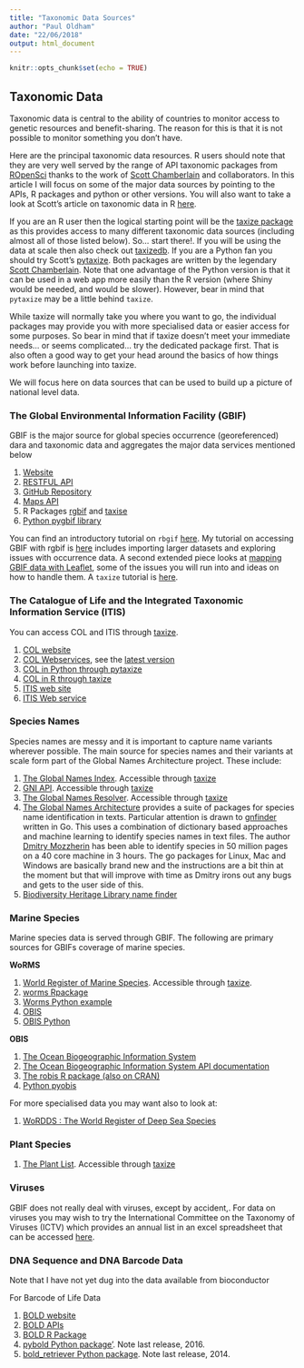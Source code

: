 ```yaml
---
title: "Taxonomic Data Sources"
author: "Paul Oldham"
date: "22/06/2018"
output: html_document
---
```


```r
knitr::opts_chunk$set(echo = TRUE)
```

## Taxonomic Data

Taxonomic data is central to the ability of countries to monitor access to genetic resources and benefit-sharing. The reason for this is that it is not possible to monitor something you don't have. 

Here are the principal taxonomic data resources. R users should note that they are very well served by the range of API taxonomic packages from [ROpenSci](https://ropensci.org/) thanks to the work of [Scott Chamberlain](https://github.com/sckott) and collaborators. In this article I will focus on some of the major data sources by pointing to the APIs, R packages and python or other versions. You will also want to take a look at Scott's article on taxonomic data in R [here](https://github.com/ropensci/taxonomy).

If you are an R user then the logical starting point will be the [taxize package](https://github.com/ropensci/taxonomy) as this provides access to many different taxonomic data sources (including almost all of those listed below). So... start there!. If you will be using the data at scale then also check out [taxizedb](https://cran.rstudio.com/web/packages/taxizedb/index.html). If you are a Python fan you should try Scott's [pytaxize](https://github.com/sckott/pytaxize). Both packages are written by the legendary [Scott Chamberlain](https://github.com/sckott). Note that one advantage of the Python version is that it can be used in a web app more easily than the R version (where Shiny would be needed, and would be slower). However, bear in mind that `pytaxize` may be a little behind `taxize`.

While taxize will normally take you where you want to go, the individual packages may provide you with more specialised data or easier access for some purposes. So bear in mind that if taxize doesn't meet your immediate needs... or seems complicated... try the dedicated package first. That is also often a good way to get your head around the basics of how things work before launching into taxize. 

We will focus here on data sources that can be used to build up a picture of national level data.

### The Global Environmental Information Facility (GBIF)

GBIF is the major source for global species occurrence (georeferenced) dara and taxonomic data and aggregates the major data services mentioned below

1. [Website](https://www.gbif.org/)
2. [RESTFUL API](https://www.gbif.org/developer/summary)
3. [GitHub Repository](https://github.com/gbif)
4. [Maps API](https://www.gbif.org/developer/maps)
3. R Packages [rgbif](https://github.com/ropensci/rgbif) and [taxise](https://github.com/ropensci/taxize)
4. [Python pygbif library](https://github.com/sckott/pygbif) 

You can find an introductory tutorial on `rbgif` [here](https://ropensci.org/tutorials/rgbif_tutorial/). My tutorial on accessing GBIF with rgbif is [here](https://poldham.github.io/abs/gbif.html) includes importing larger datasets and exploring issues with occurrence data. A second extended piece looks at [mapping GBIF data with Leaflet](https://poldham.github.io/abs/mapgbif.html), some of the issues you will run into and ideas on how to handle them. A `taxize` tutorial is [here](https://ropensci.org/tutorials/taxize_tutorial/).

### The Catalogue of Life and the Integrated Taxonomic Information Service (ITIS)

You can access COL and ITIS through [taxize](https://github.com/ropensci/taxonomy). 

1. [COL website](http://www.catalogueoflife.org/col/)
2. [COL Webservices](http://www.catalogueoflife.org/content/web-services), see the [latest version](http://webservice.catalogueoflife.org/col/webservice)
3. [COL in Python through pytaxize](https://github.com/sckott/pytaxize)
4. [COL in R through taxize](https://github.com/ropensci/taxonomy)
5. [ITIS web site](https://www.itis.gov/)
6. [ITIS Web service](https://www.itis.gov/ws_description.html)

### Species Names

Species names are messy and it is important to capture name variants wherever possible. The main source for species names and their variants at scale form part of the Global Names Architecture project. These include:

1. [The Global Names Index](http://gni.globalnames.org/). Accessible through [taxize](https://github.com/ropensci/taxize)
2. [GNI API](https://github.com/dimus/gni/wiki/api). Accessible through [taxize](https://github.com/ropensci/taxize)
3. [The Global Names Resolver](http://resolver.globalnames.org/api). Accessible through [taxize](https://github.com/ropensci/taxize)
3. [The Global Names Architecture](https://github.com/gnames) provides a suite of packages for species name identification in texts. Particular attention is drawn to [gnfinder](https://github.com/gnames/gnfinder) written in Go. This uses a combination of dictionary based approaches and machine learning to identify species names in text files. The author [Dmitry Mozzherin](https://github.com/dimus) has been able to identify species in 50 million pages on a 40 core machine in 3 hours. The go packages for Linux, Mac and Windows are basically brand new and the instructions are a bit thin at the moment but that will improve with time as Dmitry irons out any bugs and gets to the user side of this. 
4. [Biodiversity Heritage Library name finder](https://github.com/gnames/bhlindex)

### Marine Species

Marine species data is served through GBIF. The following are primary sources for GBIFs coverage of marine species. 

__WoRMS__

1. [World Register of Marine Species](http://www.marinespecies.org/). Accessible through [taxize](https://github.com/ropensci/taxize).
2. [worms Rpackage](https://github.com/ropensci/worrms) 
3. [Worms Python example](http://www.marinespecies.org/aphia.php?p=webservice&type=python)
4. [OBIS](http://www.iobis.org/)
5. [OBIS Python](https://github.com/sckott/pyobis)

__OBIS__

1. [The Ocean Biogeographic Information System](http://www.iobis.org/)
2. [The Ocean Biogeographic Information System API documentation](http://www.iobis.org/manual/api/)
3. [The robis R package (also on CRAN)](https://github.com/iobis/robis)
4. [Python pyobis](https://github.com/sckott/pyobis)

For more specialised data you may want also to look at:

1. [WoRDDS : The World Register of Deep Sea Species](http://www.marinespecies.org/deepsea%20/)

### Plant Species

1. [The Plant List](http://www.theplantlist.org/). Accessible through [taxize](https://github.com/ropensci/taxize)

### Viruses

GBIF does not really deal with viruses, except by accident,. For data on viruses you may wish to try the International Committee on the Taxonomy of Viruses (ICTV) which provides an annual list in an excel spreadsheet that can be accessed [here](https://talk.ictvonline.org/files/master-species-lists/m/msl/7185/download).

### DNA Sequence and DNA Barcode Data

Note that I have not yet dug into the data available from bioconductor

For Barcode of Life Data

1. [BOLD website](http://www.boldsystems.org/)
2. [BOLD APIs](http://www.boldsystems.org/index.php/api_home)
3. [BOLD R Package](https://github.com/ropensci/bold)
4. [pybold Python package'](https://pypi.org/project/pybold/). Note last release, 2016.
5. [bold_retriever Python package](https://pypi.org/project/bold_retriever/). Note last release, 2014.